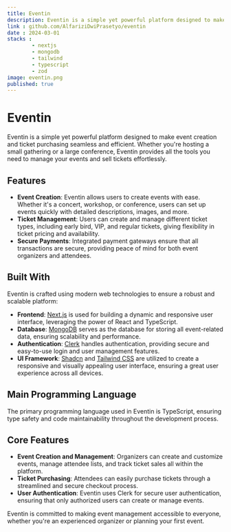 ```yaml
---
title: Eventin
description: Eventin is a simple yet powerful platform designed to make event creation and ticket purchasing seamless and efficient.
link : github.com/AlfariziDwiPrasetyo/eventin
date : 2024-03-01
stacks : 
        - nextjs
        - mongodb
        - tailwind
        - typescript
        - zod
image: eventin.png
published: true
---
```


# Eventin

Eventin is a simple yet powerful platform designed to make event creation and ticket purchasing seamless and efficient. Whether you're hosting a small gathering or a large conference, Eventin provides all the tools you need to manage your events and sell tickets effortlessly.

## Features

- **Event Creation**: Eventin allows users to create events with ease. Whether it's a concert, workshop, or conference, users can set up events quickly with detailed descriptions, images, and more.
- **Ticket Management**: Users can create and manage different ticket types, including early bird, VIP, and regular tickets, giving flexibility in ticket pricing and availability.
- **Secure Payments**: Integrated payment gateways ensure that all transactions are secure, providing peace of mind for both event organizers and attendees.

## Built With

Eventin is crafted using modern web technologies to ensure a robust and scalable platform:

- **Frontend**: [Next.js](https://nextjs.org/) is used for building a dynamic and responsive user interface, leveraging the power of React and TypeScript.
- **Database**: [MongoDB](https://www.mongodb.com/) serves as the database for storing all event-related data, ensuring scalability and performance.
- **Authentication**: [Clerk](https://clerk.dev/) handles authentication, providing secure and easy-to-use login and user management features.
- **UI Framework**: [Shadcn](https://shadcn.dev/) and [Tailwind CSS](https://tailwindcss.com/) are utilized to create a responsive and visually appealing user interface, ensuring a great user experience across all devices.

## Main Programming Language

The primary programming language used in Eventin is TypeScript, ensuring type safety and code maintainability throughout the development process.

## Core Features

- **Event Creation and Management**: Organizers can create and customize events, manage attendee lists, and track ticket sales all within the platform.
- **Ticket Purchasing**: Attendees can easily purchase tickets through a streamlined and secure checkout process.
- **User Authentication**: Eventin uses Clerk for secure user authentication, ensuring that only authorized users can create or manage events.


Eventin is committed to making event management accessible to everyone, whether you're an experienced organizer or planning your first event.
